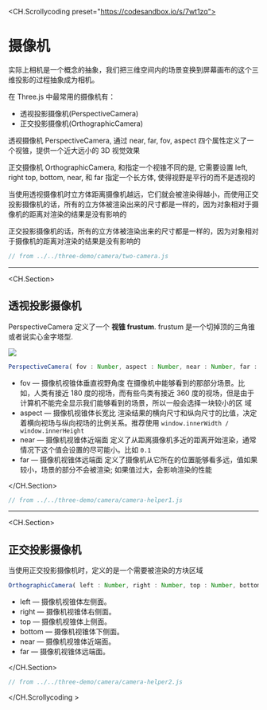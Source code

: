 <CH.Scrollycoding preset="https://codesandbox.io/s/7wt1zq">
# 摄像机

实际上相机是一个概念的抽象，我们把三维空间内的场景变换到屏幕画布的这个三维投影的过程抽象成为相机。

在 Three.js 中最常用的摄像机有：

- 透视投影摄像机(PerspectiveCamera)
- 正交投影摄像机(OrthographicCamera)

透视摄像机 PerspectiveCamera, 通过 near, far, fov, aspect 四个属性定义了一个视锥，提供一个近大远小的 3D 视觉效果

正交摄像机 OrthographicCamera, 和指定一个视锥不同的是, 它需要设置 left, right top, bottom, near, 和 far 指定一个长方体, 使得视野是平行的而不是透视的

当使用透视摄像机时立方体距离摄像机越远，它们就会被渲染得越小，而使用正交投影摄像机的话，所有的立方体被渲染出来的尺寸都是一样的，因为对象相对于摄像机的距离对渲染的结果是没有影响的

正交投影摄像机的话，所有的立方体被渲染出来的尺寸都是一样的，因为对象相对于摄像机的距离对渲染的结果是没有影响的

```js src/index.js
// from ../../three-demo/camera/two-camera.js
```

---

<CH.Section>

## 透视投影摄像机

PerspectiveCamera 定义了一个 **视锥 frustum**. frustum 是一个切掉顶的三角锥或者说实心金字塔型.

![](/assets/camera/frustum-3d.svg)

```js
PerspectiveCamera( fov : Number, aspect : Number, near : Number, far : Number )
```

- fov — 摄像机视锥体垂直视野角度 在摄像机中能够看到的那部分场景。比如，人类有接近 180 度的视场，而有些鸟类有接近 360 度的视场，但是由于计算机不能完全显示我们能够看到的场景，所以一般会选择一块较小的区
  域
- aspect — 摄像机视锥体长宽比 渲染结果的横向尺寸和纵向尺寸的比值，决定着横向视场与纵向视场的比例关系。推荐使用 `window.innerWidth / window.innerHeight`
- near — 摄像机视锥体近端面 定义了从距离摄像机多近的距离开始渲染，通常情况下这个值会设置的尽可能小。比如 `0.1`
- far — 摄像机视锥体远端面 定义了摄像机从它所在的位置能够看多远，值如果较小，场景的部分不会被渲染; 如果值过大，会影响渲染的性能

</CH.Section>

```js src/index.js
// from ../../three-demo/camera/camera-helper1.js
```

---

<CH.Section>

## 正交投影摄像机

当使用正交投影摄像机时，定义的是一个需要被渲染的方块区域

```ts
OrthographicCamera( left : Number, right : Number, top : Number, bottom : Number, near : Number, far : Number )
```

- left — 摄像机视锥体左侧面。
- right — 摄像机视锥体右侧面。
- top — 摄像机视锥体上侧面。
- bottom — 摄像机视锥体下侧面。
- near — 摄像机视锥体近端面。
- far — 摄像机视锥体远端面。

</CH.Section>

```js src/index.js
// from ../../three-demo/camera/camera-helper2.js
```

</CH.Scrollycoding >
